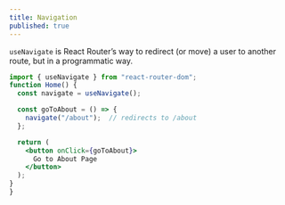 ```yaml
---
title: Navigation
published: true
---
```


`useNavigate` is React Router’s way to redirect (or move) a user to another route, but in a programmatic way.

```jsx
import { useNavigate } from "react-router-dom";
function Home() {
  const navigate = useNavigate();

  const goToAbout = () => {
    navigate("/about");  // redirects to /about
  };

  return (
    <button onClick={goToAbout}>
      Go to About Page
    </button>
  );
}
}
```
